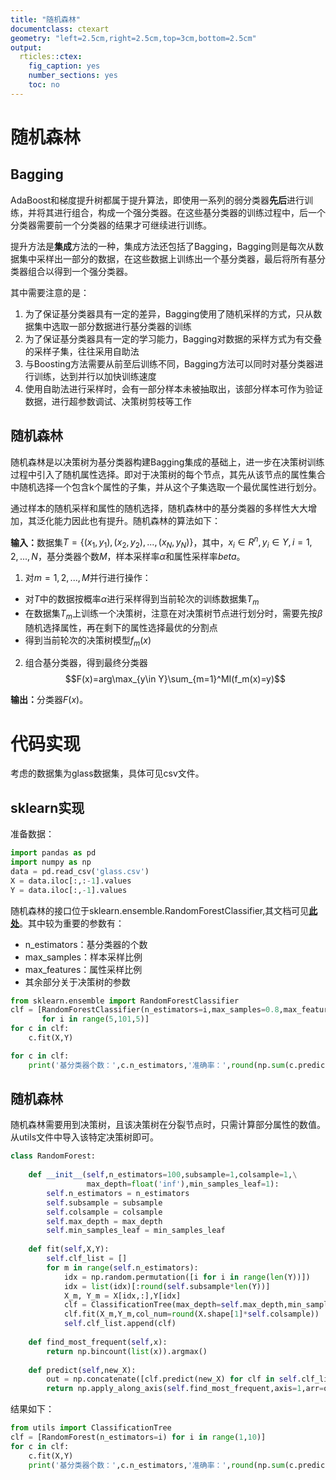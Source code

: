 ---
title: "随机森林"
documentclass: ctexart
geometry: "left=2.5cm,right=2.5cm,top=3cm,bottom=2.5cm"
output:
  rticles::ctex:
    fig_caption: yes
    number_sections: yes
    toc: no
---

# 随机森林

## Bagging

AdaBoost和梯度提升树都属于提升算法，即使用一系列的弱分类器**先后**进行训练，并将其进行组合，构成一个强分类器。在这些基分类器的训练过程中，后一个分类器需要前一个分类器的结果才可继续进行训练。

提升方法是**集成**方法的一种，集成方法还包括了Bagging，Bagging则是每次从数据集中采样出一部分的数据，在这些数据上训练出一个基分类器，最后将所有基分类器组合以得到一个强分类器。

其中需要注意的是：

1. 为了保证基分类器具有一定的差异，Bagging使用了随机采样的方式，只从数据集中选取一部分数据进行基分类器的训练
2. 为了保证基分类器具有一定的学习能力，Bagging对数据的采样方式为有交叠的采样子集，往往采用自助法
3. 与Boosting方法需要从前至后训练不同，Bagging方法可以同时对基分类器进行训练，达到并行以加快训练速度
4. 使用自助法进行采样时，会有一部分样本未被抽取出，该部分样本可作为验证数据，进行超参数调试、决策树剪枝等工作

## 随机森林

随机森林是以决策树为基分类器构建Bagging集成的基础上，进一步在决策树训练过程中引入了随机属性选择。即对于决策树的每个节点，其先从该节点的属性集合中随机选择一个包含k个属性的子集，并从这个子集选取一个最优属性进行划分。

通过样本的随机采样和属性的随机选择，随机森林中的基分类器的多样性大大增加，其泛化能力因此也有提升。随机森林的算法如下：

**输入：**数据集$T=\{(x_1,y_1),(x_2,y_2),...,(x_N,y_N)\}$，其中，$x_i\in R^n,y_i\in Y,i=1,2,...,N$，基分类器个数$M$，样本采样率$\alpha$和属性采样率$beta$。

1. 对$m=1,2,...,M$并行进行操作：
- 对$T$中的数据按概率$\alpha$进行采样得到当前轮次的训练数据集$T_m$
- 在数据集$T_m$上训练一个决策树，注意在对决策树节点进行划分时，需要先按$\beta$随机选择属性，再在剩下的属性选择最优的分割点
- 得到当前轮次的决策树模型$f_m(x)$
2. 组合基分类器，得到最终分类器
$$F(x)=arg\max_{y\in Y}\sum_{m=1}^MI(f_m(x)=y)$$

**输出：**分类器$F(x)$。


# 代码实现

考虑的数据集为glass数据集，具体可见csv文件。

## sklearn实现

准备数据：

```{python}
import pandas as pd
import numpy as np
data = pd.read_csv('glass.csv')
X = data.iloc[:,:-1].values
Y = data.iloc[:,-1].values
```

随机森林的接口位于sklearn.ensemble.RandomForestClassifier,其文档可见[**此处**](https://scikit-learn.org/stable/modules/generated/sklearn.ensemble.RandomForestClassifier.html)。其中较为重要的参数有：

- n_estimators：基分类器的个数
- max_samples：样本采样比例
- max_features：属性采样比例
- 其余部分关于决策树的参数

```{python,results='hide'}
from sklearn.ensemble import RandomForestClassifier
clf = [RandomForestClassifier(n_estimators=i,max_samples=0.8,max_features=0.8)\
       for i in range(5,101,5)]
for c in clf:
    c.fit(X,Y)
```
```{python}
for c in clf:
    print('基分类器个数：',c.n_estimators,'准确率：',round(np.sum(c.predict(X)==Y)/len(Y),3))
```


## 随机森林

随机森林需要用到决策树，且该决策树在分裂节点时，只需计算部分属性的数值。从utils文件中导入该特定决策树即可。

```{python}
class RandomForest:
    
    def __init__(self,n_estimators=100,subsample=1,colsample=1,\
                 max_depth=float('inf'),min_samples_leaf=1):
        self.n_estimators = n_estimators
        self.subsample = subsample
        self.colsample = colsample
        self.max_depth = max_depth
        self.min_samples_leaf = min_samples_leaf
        
    def fit(self,X,Y):
        self.clf_list = []
        for m in range(self.n_estimators):
            idx = np.random.permutation([i for i in range(len(Y))])
            idx = list(idx)[:round(self.subsample*len(Y))]
            X_m, Y_m = X[idx,:],Y[idx]
            clf = ClassificationTree(max_depth=self.max_depth,min_samples_leaf=self.min_samples_leaf)
            clf.fit(X_m,Y_m,col_num=round(X.shape[1]*self.colsample))
            self.clf_list.append(clf)
            
    def find_most_frequent(self,x):
        return np.bincount(list(x)).argmax()
    
    def predict(self,new_X):
        out = np.concatenate([clf.predict(new_X) for clf in self.clf_list],axis=1)
        return np.apply_along_axis(self.find_most_frequent,axis=1,arr=out)
```

结果如下：

```{python}
from utils import ClassificationTree
clf = [RandomForest(n_estimators=i) for i in range(1,10)]
for c in clf:
    c.fit(X,Y)
    print('基分类器个数：',c.n_estimators,'准确率：',round(np.sum(c.predict(X)==Y.reshape(-1))/len(Y),3))
```

